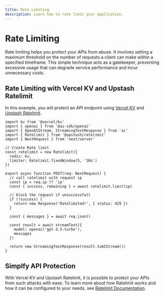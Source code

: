 ```yaml
---
title: Rate Limiting
description: Learn how to rate limit your application.
---
```


# Rate Limiting

Rate limiting helps you protect your APIs from abuse. It involves setting a
maximum threshold on the number of requests a client can make within a
specified timeframe. This simple technique acts as a gatekeeper,
preventing excessive usage that can degrade service performance and incur
unnecessary costs.

## Rate Limiting with Vercel KV and Upstash Ratelimit

In this example, you will protect an API endpoint using [Vercel KV](https://vercel.com/storage/kv)
and [Upstash Ratelimit](https://github.com/upstash/ratelimit).

```tsx filename='app/api/generate/route.ts'
import kv from '@vercel/kv'
import { openai } from '@ai-sdk/openai'
import { OpenAIStream, StreamingTextResponse } from 'ai'
import { Ratelimit } from '@upstash/ratelimit'
import { NextRequest } from 'next/server'

// Create Rate limit
const ratelimit = new Ratelimit({
  redis: kv,
  limiter: Ratelimit.fixedWindow(5, '30s')
})

export async function POST(req: NextRequest) {
  // call ratelimit with request ip
  const ip = req.ip ?? 'ip'
  const { success, remaining } = await ratelimit.limit(ip)

  // block the request if unsuccessfull
  if (!success) {
    return new Response('Ratelimited!', { status: 429 })
  }

  const { messages } = await req.json()

  const result = await streamText({
    model: openai('gpt-3.5-turbo'),
    messages
  })

  return new StreamingTextResponse(result.toAIStream())
}
```

## Simplfy API Protection

With Vercel KV and Upstash Ratelimit, it is possible to protect your APIs
from such attacks with ease. To learn more about how Ratelimit works and
how it can be configured to your needs, see [Ratelimit Documentation](https://upstash.com/docs/oss/sdks/ts/ratelimit/overview).

